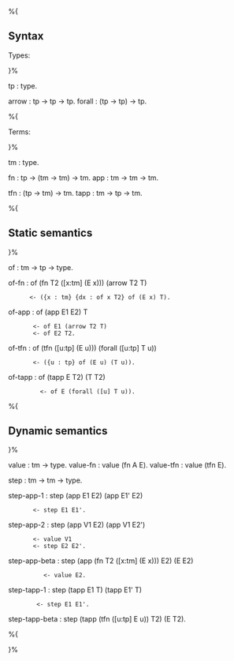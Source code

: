 %{

{{Summer school 2008
   |prev=Exercises 2
   |prevname=Exercises 2
   |nonext= 
}}

== Syntax ==

Types:

}%

tp : type.  

arrow : tp -> tp -> tp.
forall : (tp -> tp) -> tp.

%{

Terms: 

}%

tm : type. 

fn : tp -> (tm -> tm) -> tm.
app : tm -> tm -> tm.

tfn : (tp -> tm) -> tm.
tapp : tm -> tp -> tm.

%{

== Static semantics ==

}%

of : tm -> tp -> type.

of-fn : of (fn T2 ([x:tm] (E x))) (arrow T2 T)
	   <- ({x : tm} {dx : of x T2} of (E x) T).
of-app : of (app E1 E2) T
	    <- of E1 (arrow T2 T)
	    <- of E2 T2.
of-tfn : of (tfn ([u:tp] (E u))) (forall ([u:tp] T u))
	    <- ({u : tp} of (E u) (T u)).
of-tapp : of (tapp E T2) (T T2)
	      <- of E (forall ([u] T u)).

%{

== Dynamic semantics ==

}%

value    : tm -> type.
value-fn : value (fn A E).
value-tfn : value (tfn E).


step : tm -> tm -> type.

step-app-1 : step (app E1 E2) (app E1' E2)
		<- step E1 E1'.
step-app-2 : step (app V1 E2) (app V1 E2')
		<- value V1
		<- step E2 E2'.
step-app-beta : step (app (fn T2 ([x:tm] (E x))) E2) (E E2)
		   <- value E2.
step-tapp-1 : step (tapp E1 T) (tapp E1' T)
		 <- step E1 E1'.
step-tapp-beta : step (tapp (tfn ([u:tp] E u)) T2) (E T2).

%{


{{Summer school 2008
   |prev=Exercises 2
   |prevname=Exercises 2
   |nonext= 
}}


}%